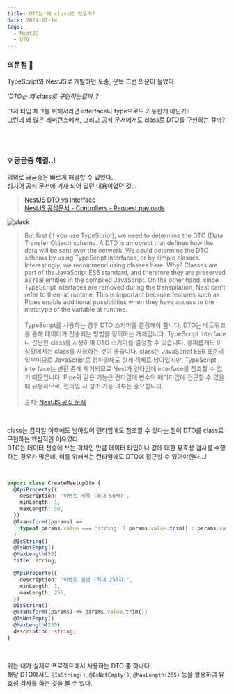 ```yaml
---
title: DTO는 왜 class로 만들까?
date: 2024-01-14
tags:
  - NestJS
  - DTO
---
```


### 의문점 🤔

TypeScript와 NestJS로 개발하던 도중, 문득 그런 의문이 들었다.

_'DTO는 왜 class로 구현하는걸까..?'_

그저 타입 체크를 위해서라면 interface나 type으로도 가능한게 아닌가?<br/>
그런데 왜 많은 레퍼런스에서, 그리고 공식 문서에서도 class로 DTO를 구현하는 걸까?

<br /><br />

### 💡 궁금증 해결..!

의외로 궁금증은 빠르게 해결할 수 있었다.. <br/>
심지어 공식 문서에 기재 되어 있던 내용이었던 것...

> [NestJS DTO vs Interface](https://blog.jh8459.com/2022-06-24-TIL)<br/>
[NestJS 공식문서 - Controllers - Request payloads](https://docs.nestjs.com/controllers#request-payloads)

![slack](./slack.png)

> But first (if you use TypeScript), we need to determine the DTO (Data Transfer Object) schema.
A DTO is an object that defines how the data will be sent over the network.
We could determine the DTO schema by using TypeScript interfaces, or by simple classes.
Interestingly, we recommend using classes here. Why?
Classes are part of the JavaScript ES6 standard, and therefore they are preserved as real entities in the compiled JavaScript.
On the other hand, since TypeScript interfaces are removed during the transpilation, Nest can't refer to them at runtime.
This is important because features such as Pipes enable additional possibilities when they have access to the metatype of the variable at runtime.
<br /><br />TypeScript를 사용하는 경우 DTO 스키마를 결정해야 합니다. DTO는 네트워크를 통해 데이터가 전송되는 방법을 정의하는 개체입니다.
TypeScript Interface나 간단한 class를 사용하여 DTO 스키마를 결정할 수 있습니다.
흥미롭게도 이 상황에서는 class를 사용하는 것이 좋습니다.
class는 JavaScript ES6 표준의 일부이므로 JavaScript로 컴파일해도 실제 객체로 남아있지만, TypeScript interface는 변환 중에 제거되므로 Nest가 런타임에 interface를 참조할 수 없기 때문입니다.
Pipe와 같은 기능은 런타임에 변수의 메타타입에 접근할 수 있을 때 유용하므로, 런타임 시 참조 가능 여부는 중요합니다.
<br /><br />출처: [NestJS 공식 문서](https://docs.nestjs.com/controllers#request-payloads)

<br />

class는 컴파일 이후에도 남아있어 런타임에도 참조할 수 있다는 점이 DTO를 class로 구현하는 핵심적인 이유였다.<br/>
DTO는 데이터 전송에 쓰는 객체인 만큼 데이터 타입이나 값에 대한 유효성 검사를 수행하는 경우가 많은데, 이를 위해서는 런타임에도 DTO에 접근할 수 있어야한다...!

<br />

```typescript
export class CreateMeetupDto {
  @ApiProperty({
    description: '이벤트 제목 (최대 50자)',
    minLength: 1,
    maxLength: 50,
  })
  @Transform((params) =>
    typeof params.value === 'string' ? params.value.trim() : params.value
  )
  @IsString()
  @IsNotEmpty()
  @MaxLength(50)
  title: string;

  @ApiProperty({
    description: '이벤트 설명 (최대 255자)',
    minLength: 1,
    maxLength: 255,
  })
  @IsString()
  @Transform((params) => params.value.trim())
  @IsNotEmpty()
  @MaxLength(255)
  description: string;
}
```

<br />

위는 내가 실제로 프로젝트에서 사용하는 DTO 중 하나다.<br/>
해당 DTO에서도 `@IsString()`, `@IsNotEmpty()`, `@MaxLength(255)` 등을 활용하여 유효성 검사를 하는 것을 볼 수 있다.
